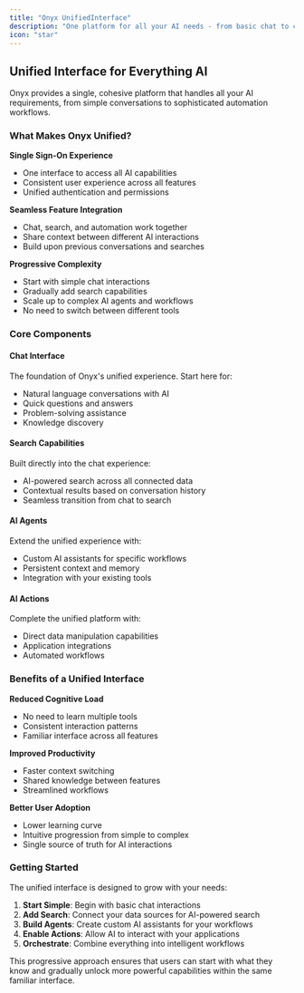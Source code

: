 ```yaml
---
title: "Onyx UnifiedInterface"
description: "One platform for all your AI needs - from basic chat to complex automation"
icon: "star"
---
```


## Unified Interface for Everything AI

Onyx provides a single, cohesive platform that handles all your AI requirements, from simple conversations to sophisticated automation workflows.

### What Makes Onyx Unified?

**Single Sign-On Experience**
- One interface to access all AI capabilities
- Consistent user experience across all features
- Unified authentication and permissions

**Seamless Feature Integration**
- Chat, search, and automation work together
- Share context between different AI interactions
- Build upon previous conversations and searches

**Progressive Complexity**
- Start with simple chat interactions
- Gradually add search capabilities
- Scale up to complex AI agents and workflows
- No need to switch between different tools

### Core Components

#### Chat Interface
The foundation of Onyx's unified experience. Start here for:
- Natural language conversations with AI
- Quick questions and answers
- Problem-solving assistance
- Knowledge discovery

#### Search Capabilities
Built directly into the chat experience:
- AI-powered search across all connected data
- Contextual results based on conversation history
- Seamless transition from chat to search

#### AI Agents
Extend the unified experience with:
- Custom AI assistants for specific workflows
- Persistent context and memory
- Integration with your existing tools

#### AI Actions
Complete the unified platform with:
- Direct data manipulation capabilities
- Application integrations
- Automated workflows

### Benefits of a Unified Interface

**Reduced Cognitive Load**
- No need to learn multiple tools
- Consistent interaction patterns
- Familiar interface across all features

**Improved Productivity**
- Faster context switching
- Shared knowledge between features
- Streamlined workflows

**Better User Adoption**
- Lower learning curve
- Intuitive progression from simple to complex
- Single source of truth for AI interactions

### Getting Started

The unified interface is designed to grow with your needs:

1. **Start Simple**: Begin with basic chat interactions
2. **Add Search**: Connect your data sources for AI-powered search
3. **Build Agents**: Create custom AI assistants for your workflows
4. **Enable Actions**: Allow AI to interact with your applications
5. **Orchestrate**: Combine everything into intelligent workflows

This progressive approach ensures that users can start with what they know and gradually unlock more powerful capabilities within the same familiar interface. 